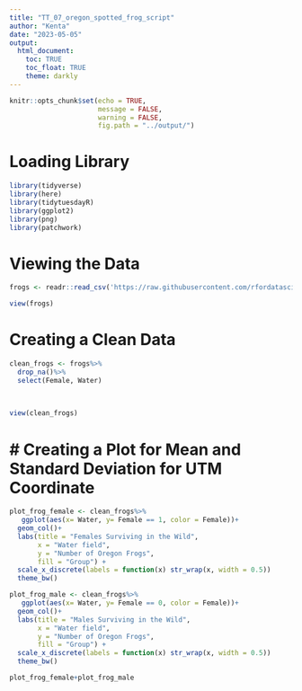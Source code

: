 ```yaml
---
title: "TT_07_oregon_spotted_frog_script"
author: "Kenta"
date: "2023-05-05"
output: 
  html_document:
    toc: TRUE
    toc_float: TRUE
    theme: darkly
---
```


```r
knitr::opts_chunk$set(echo = TRUE,
                      message = FALSE,
                      warning = FALSE,
                      fig.path = "../output/")
```

# Loading Library

```r
library(tidyverse)
library(here)
library(tidytuesdayR)
library(ggplot2)
library(png)
library(patchwork)
```

# Viewing the Data

```r

frogs <- readr::read_csv('https://raw.githubusercontent.com/rfordatascience/tidytuesday/master/data/2022/2022-08-02/frogs.csv')

view(frogs)
```

# Creating a Clean Data

```r
clean_frogs <- frogs%>%
  drop_na()%>%
  select(Female, Water)
  

  
view(clean_frogs)
```

# # Creating a Plot for Mean and Standard Deviation for UTM Coordinate 

```r
plot_frog_female <- clean_frogs%>%
   ggplot(aes(x= Water, y= Female == 1, color = Female))+
  geom_col()+
  labs(title = "Females Surviving in the Wild",
       x = "Water field",
       y = "Number of Oregon Frogs",
       fill = "Group") +
  scale_x_discrete(labels = function(x) str_wrap(x, width = 0.5))
  theme_bw()

plot_frog_male <- clean_frogs%>%
   ggplot(aes(x= Water, y= Female == 0, color = Female))+
  geom_col()+
  labs(title = "Males Surviving in the Wild",
       x = "Water field",
       y = "Number of Oregon Frogs",
       fill = "Group") +
  scale_x_discrete(labels = function(x) str_wrap(x, width = 0.5))
  theme_bw()

plot_frog_female+plot_frog_male
```

